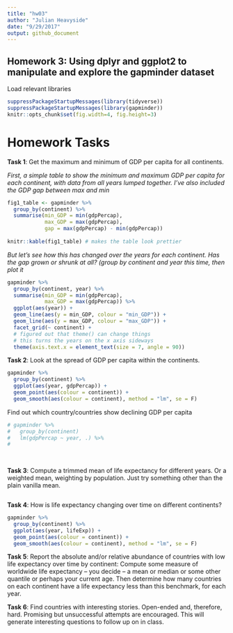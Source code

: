 ```yaml
---
title: "hw03"
author: "Julian Heavyside"
date: "9/29/2017"
output: github_document
---
```


## Homework 3: Using dplyr and ggplot2 to manipulate and explore the gapminder dataset

Load relevant libraries

```r
suppressPackageStartupMessages(library(tidyverse))
suppressPackageStartupMessages(library(gapminder))
knitr::opts_chunk$set(fig.width=4, fig.height=3)
```

# Homework Tasks

__Task 1__: Get the maximum and minimum of GDP per capita for all continents.
 
*First, a simple table to show the minimum and maximum GDP per capita for each continent, with data from all years lumped together. I've also included the GDP gap between max and min*

```r
fig1_table <- gapminder %>% 
  group_by(continent) %>% 
  summarise(min_GDP = min(gdpPercap), 
            max_GDP = max(gdpPercap), 
            gap = max(gdpPercap) - min(gdpPercap))
  
knitr::kable(fig1_table) # makes the table look prettier
```

*But let's see how this has changed over the years for each continent. Has the gap grown or shrunk at all? (group by continent and year this time, then plot it*

```r
gapminder %>%
  group_by(continent, year) %>% 
  summarise(min_GDP = min(gdpPercap), 
            max_GDP = max(gdpPercap)) %>% 
  ggplot(aes(year)) +
  geom_line(aes(y = min_GDP, colour = "min_GDP")) +
  geom_line(aes(y = max_GDP, colour = "max_GDP")) +
  facet_grid(~ continent) +
  # figured out that theme() can change things
  # this turns the years on the x axis sideways
  theme(axis.text.x = element_text(size = 7, angle = 90))

```


__Task 2__: Look at the spread of GDP per capita within the continents.

```r
gapminder %>%
  group_by(continent) %>% 
  ggplot(aes(year, gdpPercap)) +
  geom_point(aes(colour = continent)) +
  geom_smooth(aes(colour = continent), method = "lm", se = F)
```

Find out which country/countries show declining GDP per capita

```r
# gapminder %>% 
#   group_by(continent)
#   lm(gdpPercap ~ year, .) %>% 
#   
  
  
```

__Task 3__: Compute a trimmed mean of life expectancy for different years. Or a weighted mean, weighting by population. Just try something other than the plain vanilla mean.

```r

```

__Task 4__: How is life expectancy changing over time on different continents?

```r
gapminder %>%
  group_by(continent) %>% 
  ggplot(aes(year, lifeExp)) +
  geom_point(aes(colour = continent)) +
  geom_smooth(aes(colour = continent), method = "lm", se = F)
```


__Task 5__: Report the absolute and/or relative abundance of countries with low life expectancy over time by continent: Compute some measure of worldwide life expectancy – you decide – a mean or median or some other quantile or perhaps your current age. Then determine how many countries on each continent have a life expectancy less than this benchmark, for each year.


__Task 6__: Find countries with interesting stories. Open-ended and, therefore, hard. Promising but unsuccessful attempts are encouraged. This will generate interesting questions to follow up on in class.